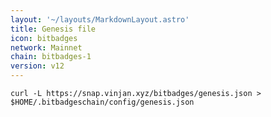 ```yaml
---
layout: '~/layouts/MarkdownLayout.astro'
title: Genesis file
icon: bitbadges
network: Mainnet
chain: bitbadges-1
version: v12
---
```

```
curl -L https://snap.vinjan.xyz/bitbadges/genesis.json > $HOME/.bitbadgeschain/config/genesis.json
```
